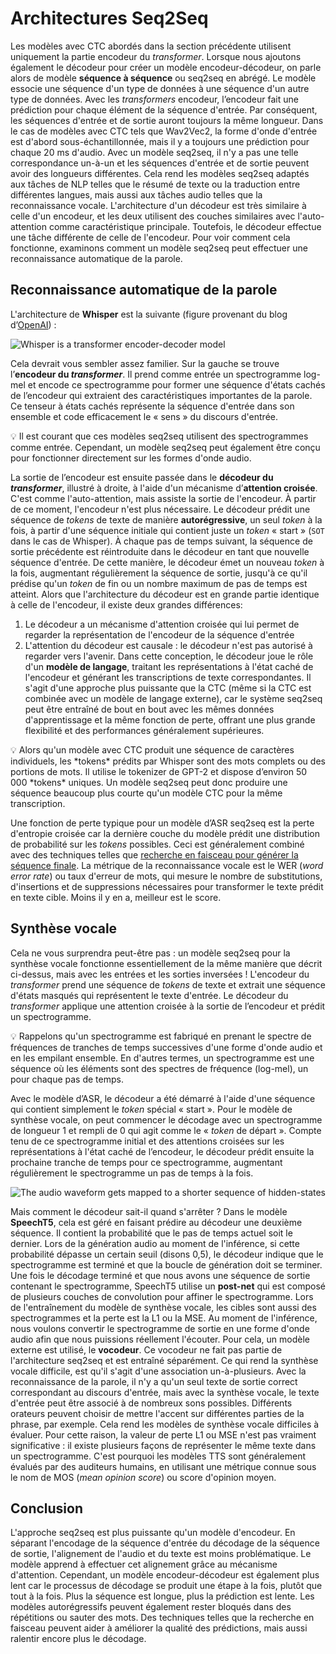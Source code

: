 # Architectures Seq2Seq

Les modèles avec CTC abordés dans la section précédente utilisent uniquement la partie encodeur du *transformer*. Lorsque nous ajoutons également le décodeur pour créer un modèle encodeur-décodeur, on parle alors de modèle **séquence à séquence** ou seq2seq en abrégé. Le modèle essocie une séquence d'un type de données à une séquence d'un autre type de données.
Avec les *transformers* encodeur, l’encodeur fait une prédiction pour chaque élément de la séquence d'entrée. Par conséquent, les séquences d'entrée et de sortie auront toujours la même longueur. Dans le cas de modèles avec CTC tels que Wav2Vec2, la forme d'onde d'entrée est d'abord sous-échantillonnée, mais il y a toujours une prédiction pour chaque 20 ms d'audio.
Avec un modèle seq2seq, il n'y a pas une telle correspondance un-à-un et les séquences d'entrée et de sortie peuvent avoir des longueurs différentes. Cela rend les modèles seq2seq adaptés aux tâches de NLP telles que le résumé de texte ou la traduction entre différentes langues, mais aussi aux tâches audio telles que la reconnaissance vocale.
L'architecture d'un décodeur est très similaire à celle d'un encodeur, et les deux utilisent des couches similaires avec l'auto-attention comme caractéristique principale. Toutefois, le décodeur effectue une tâche différente de celle de l'encodeur. Pour voir comment cela fonctionne, examinons comment un modèle seq2seq peut effectuer une reconnaissance automatique de la parole.

## Reconnaissance automatique de la parole

L'architecture de **Whisper** est la suivante (figure provenant du blog d’[OpenAI](https://openai.com/blog/whisper/)) :

<div class="flex justify-center">
    <img src="https://huggingface.co/blog/assets/111_fine_tune_whisper/whisper_architecture.svg" alt="Whisper is a transformer encoder-decoder model">
</div>

Cela devrait vous sembler assez familier. Sur la gauche se trouve l’**encodeur du *transformer***. Il prend comme entrée un spectrogramme log-mel et encode ce spectrogramme pour former une séquence d'états cachés de l’encodeur qui extraient des caractéristiques importantes de la parole. Ce tenseur à états cachés représente la séquence d'entrée dans son ensemble et code efficacement le « sens » du discours d'entrée.

<Tip>
💡 Il est courant que ces modèles seq2seq utilisent des spectrogrammes comme entrée. Cependant, un modèle seq2seq peut également être conçu pour fonctionner directement sur les formes d'onde audio.
</Tip>

La sortie de l’encodeur est ensuite passée dans le **décodeur du *transformer***, illustré à droite, à l'aide d'un mécanisme d’**attention croisée**. C'est comme l'auto-attention, mais assiste la sortie de l'encodeur. À partir de ce moment, l'encodeur n'est plus nécessaire.
Le décodeur prédit une séquence de *tokens* de texte de manière **autorégressive**, un seul *token* à la fois, à partir d'une séquence initiale qui contient juste un *token* « start » (`SOT` dans le cas de Whisper). À chaque pas de temps suivant, la séquence de sortie précédente est réintroduite dans le décodeur en tant que nouvelle séquence d'entrée. De cette manière, le décodeur émet un nouveau *token* à la fois, augmentant régulièrement la séquence de sortie, jusqu'à ce qu'il prédise qu'un *token* de fin ou un nombre maximum de pas de temps est atteint.
Alors que l'architecture du décodeur est en grande partie identique à celle de l'encodeur, il existe deux grandes différences:
1. Le décodeur a un mécanisme d'attention croisée qui lui permet de regarder la représentation de l'encodeur de la séquence d'entrée
2. L'attention du décodeur est causale : le décodeur n'est pas autorisé à regarder vers l'avenir.
Dans cette conception, le décodeur joue le rôle d'un **modèle de langage**, traitant les représentations à l'état caché de l'encodeur et générant les transcriptions de texte correspondantes. Il s'agit d'une approche plus puissante que la CTC (même si la CTC est combinée avec un modèle de langage externe), car le système seq2seq peut être entraîné de bout en bout avec les mêmes données d'apprentissage et la même fonction de perte, offrant une plus grande flexibilité et des performances généralement supérieures.

<Tip>
💡 Alors qu'un modèle avec CTC produit une séquence de caractères individuels, les *tokens* prédits par Whisper sont des mots complets ou des portions de mots. Il utilise le tokenizer de GPT-2 et dispose d’environ 50 000 *tokens* uniques. Un modèle seq2seq peut donc produire une séquence beaucoup plus courte qu'un modèle CTC pour la même transcription.
</Tip >

Une fonction de perte typique pour un modèle d’ASR seq2seq est la perte d'entropie croisée car la dernière couche du modèle prédit une distribution de probabilité sur les *tokens* possibles. Ceci est généralement combiné avec des techniques telles que [recherche en faisceau pour générer la séquence finale](https://huggingface.co/blog/how-to-generate). La métrique de la reconnaissance vocale est le WER (*word error rate*) ou taux d'erreur de mots, qui mesure le nombre de substitutions, d'insertions et de suppressions nécessaires pour transformer le texte prédit en texte cible. Moins il y en a, meilleur est le score.

## Synthèse vocale

Cela ne vous surprendra peut-être pas : un modèle seq2seq pour la synthèse vocale fonctionne essentiellement de la même manière que décrit ci-dessus, mais avec les entrées et les sorties inversées ! L'encodeur du *transformer* prend une séquence de *tokens* de texte et extrait une séquence d'états masqués qui représentent le texte d'entrée. Le décodeur du *transformer* applique une attention croisée à la sortie de l’encodeur et prédit un spectrogramme.

<Tip>
💡 Rappelons qu'un spectrogramme est fabriqué en prenant le spectre de fréquences de tranches de temps successives d'une forme d'onde audio et en les empilant ensemble. En d'autres termes, un spectrogramme est une séquence où les éléments sont des spectres de fréquence (log-mel), un pour chaque pas de temps.
</Tip>

Avec le modèle d’ASR, le décodeur a été démarré à l'aide d'une séquence qui contient simplement le *token* spécial « start ». Pour le modèle de synthèse vocale, on peut commencer le décodage avec un spectrogramme de longueur 1 et rempli de 0 qui agit comme le « *token* de départ ». Compte tenu de ce spectrogramme initial et des attentions croisées sur les représentations à l'état caché de l’encodeur, le décodeur prédit ensuite la prochaine tranche de temps pour ce spectrogramme, augmentant régulièrement le spectrogramme un pas de temps à la fois.

<div class="flex justify-center">
    <img src="https://huggingface.co/datasets/huggingface-course/audio-course-images/resolve/main/speecht5_decoding.png" alt="The audio waveform gets mapped to a shorter sequence of hidden-states">
</div>

Mais comment le décodeur sait-il quand s'arrêter ? Dans le modèle **SpeechT5**, cela est géré en faisant prédire au décodeur une deuxième séquence. Il contient la probabilité que le pas de temps actuel soit le dernier. Lors de la génération audio au moment de l'inférence, si cette probabilité dépasse un certain seuil (disons 0,5), le décodeur indique que le spectrogramme est terminé et que la boucle de génération doit se terminer.
Une fois le décodage terminé et que nous avons une séquence de sortie contenant le spectrogramme, SpeechT5 utilise un **post-net** qui est composé de plusieurs couches de convolution pour affiner le spectrogramme.
Lors de l'entraînement du modèle de synthèse vocale, les cibles sont aussi des spectrogrammes et la perte est la L1 ou la MSE. Au moment de l'inférence, nous voulons convertir le spectrogramme de sortie en une forme d'onde audio afin que nous puissions réellement l'écouter. Pour cela, un modèle externe est utilisé, le **vocodeur**. Ce vocodeur ne fait pas partie de l'architecture seq2seq et est entraîné séparément.
Ce qui rend la synthèse vocale difficile, est qu'il s'agit d'une association un-à-plusieurs. Avec la reconnaissance de la parole, il n'y a qu'un seul texte de sortie correct correspondant au discours d'entrée, mais avec la synthèse vocale, le texte d'entrée peut être associé à de nombreux sons possibles. Différents orateurs peuvent choisir de mettre l'accent sur différentes parties de la phrase, par exemple. Cela rend les modèles de synthèse vocale difficiles à évaluer. Pour cette raison, la valeur de perte L1 ou MSE n'est pas vraiment significative : il existe plusieurs façons de représenter le même texte dans un spectrogramme. C'est pourquoi les modèles TTS sont généralement évalués par des auditeurs humains, en utilisant une métrique connue sous le nom de MOS (*mean opinion score*) ou score d'opinion moyen.

## Conclusion

L'approche seq2seq est plus puissante qu'un modèle d'encodeur. En séparant l'encodage de la séquence d'entrée du décodage de la séquence de sortie, l'alignement de l'audio et du texte est moins problématique.  Le modèle apprend à effectuer cet alignement grâce au mécanisme d'attention.
Cependant, un modèle encodeur-décodeur est également plus lent car le processus de décodage se produit une étape à la fois, plutôt que tout à la fois. Plus la séquence est longue, plus la prédiction est lente. Les modèles autorégressifs peuvent également rester bloqués dans des répétitions ou sauter des mots. Des techniques telles que la recherche en faisceau peuvent aider à améliorer la qualité des prédictions, mais aussi ralentir encore plus le décodage.
